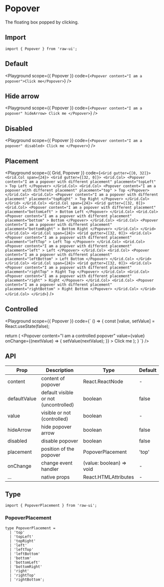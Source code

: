 
# Popover

The floating box popped by clicking.

## Import

```tsx
import { Popover } from 'raw-ui';
```

## Default

<Playground
  scope={{ Popover }}
  code={`
<Popover content="I am a popover">Click me</Popover>
`}
/>

## Hide arrow

<Playground
  scope={{ Popover }}
  code={`
<Popover content="I am a popover" hideArrow>
  Click me
</Popover>
`}
/>

## Disabled

<Playground
  scope={{ Popover }}
  code={`
<Popover content="I am a popover" disabled>
  Click me
</Popover>
`}
/>

## Placement

<Playground
  scope={{ Grid, Popover }}
  code={`
<Grid gutter={[0, 32]}>
  <Grid.Col span={24}>
    <Grid gutter={[32, 0]}>
      <Grid.Col>
        <Popover
          content="I am a popover with different placement"
          placement="topLeft"
        >
          Top Left
        </Popover>
      </Grid.Col>
      <Grid.Col>
        <Popover
          content="I am a popover with different placement"
          placement="top"
        >
          Top
        </Popover>
      </Grid.Col>
      <Grid.Col>
        <Popover
          content="I am a popover with different placement"
          placement="topRight"
        >
          Top Right
        </Popover>
      </Grid.Col>
    </Grid>
  </Grid.Col>
  <Grid.Col span={24}>
    <Grid gutter={[32, 0]}>
      <Grid.Col>
        <Popover
          content="I am a popover with different placement"
          placement="bottomLeft"
        >
          Bottom Left
        </Popover>
      </Grid.Col>
      <Grid.Col>
        <Popover
          content="I am a popover with different placement"
          placement="bottom"
        >
          Bottom
        </Popover>
      </Grid.Col>
      <Grid.Col>
        <Popover
          content="I am a popover with different placement"
          placement="bottomRight"
        >
          Bottom Right
        </Popover>
      </Grid.Col>
    </Grid>
  </Grid.Col>
  <Grid.Col span={24}>
    <Grid gutter={[32, 0]}>
      <Grid.Col>
        <Popover
          content="I am a popover with different placement"
          placement="leftTop"
        >
          Left Top
        </Popover>
      </Grid.Col>
      <Grid.Col>
        <Popover
          content="I am a popover with different placement"
          placement="left"
        >
          Left
        </Popover>
      </Grid.Col>
      <Grid.Col>
        <Popover
          content="I am a popover with different placement"
          placement="leftBottom"
        >
          Left Bottom
        </Popover>
      </Grid.Col>
    </Grid>
  </Grid.Col>
  <Grid.Col span={24}>
    <Grid gutter={[32, 0]}>
      <Grid.Col>
        <Popover
          content="I am a popover with different placement"
          placement="rightTop"
        >
          Right Top
        </Popover>
      </Grid.Col>
      <Grid.Col>
        <Popover
          content="I am a popover with different placement"
          placement="right"
        >
          Right
        </Popover>
      </Grid.Col>
      <Grid.Col>
        <Popover
          content="I am a popover with different placement"
          placement="rightBottom"
        >
          Right Bottom
        </Popover>
      </Grid.Col>
    </Grid>
  </Grid.Col>
</Grid>
`}
/>

## Controlled

<Playground
  scope={{ Popover }}
  code={`
() => {
  const [value, setValue] = React.useState(false);

  return (
    <Popover
      content="I am a controlled popover"
      value={value}
      onChange={(nextValue) => {
        setValue(nextValue);
      }}
    >
      Click me
    </Popover>
  );
}
`}
/>

## API

| Prop           | Description                              | Type                                                   | Default |
| -------------- | ---------------------------------------- | ------------------------------------------------------ | ------- |
| content        | content of popover                       | React.ReactNode                                        | -       |
| defaultValue   | default visible or not (uncontrolled)    | boolean                                                | false   |
| value          | visible or not (controlled)              | boolean                                                | -       |
| hideArrow      | hide popover arrow                       | boolean                                                | false   |
| disabled       | disable popover                          | boolean                                                | false   |
| placement      | position of the popover                  | PopoverPlacement                                       | 'top'   |
| onChange       | change event handler                     | (value: boolean) => void                               | -       |
| ...            | native props                             | React.HTMLAttributes                                   | -       |

## Type

```tsx
import { PopoverPlacement } from 'raw-ui';
```

### PopoverPlacement

```tsx
type PopoverPlacement =
  | 'top'
  | 'topLeft'
  | 'topRight'
  | 'left'
  | 'leftTop'
  | 'leftBottom'
  | 'bottom'
  | 'bottomLeft'
  | 'bottomRight'
  | 'right'
  | 'rightTop'
  | 'rightBottom';
```
